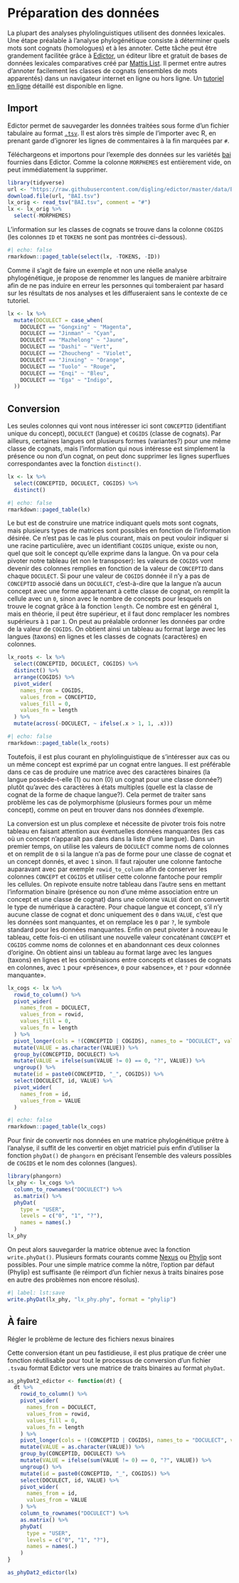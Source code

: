 # Préparation des données

La plupart des analyses phylolinguistiques utilisent des données lexicales. Une étape préalable à l'analyse phylogénétique consiste à déterminer quels mots sont cognats (homologues) et à les annoter. Cette tâche peut être grandement facilitée grâce à [Edictor](https://digling.org/edictor/), un éditeur libre et gratuit de bases de données lexicales comparatives créé par [Mattis List](https://lingulist.de). Il permet entre autres d'annoter facilement les classes de cognats (ensembles de mots apparentés) dans un navigateur internet en ligne ou hors ligne. Un [tutoriel en ligne](https://github.com/digling/edictor-tutorial) détaillé est disponible en ligne.

## Import

Edictor permet de sauvegarder les données traitées sous forme d'un fichier tabulaire au format [`.tsv`](https://fr.wikipedia.org/wiki/Tabulation-separated_values). Il est alors très simple de l'importer avec R, en prenant garde d'ignorer les lignes de commentaires à la fin marquées par `#`.

Téléchargeons et importons pour l'exemple des données sur les variétés [bai](https://fr.wikipedia.org/wiki/Bai_(langue)) fournies dans Edictor. Comme la colonne `MORPHEMES` est entièrement vide, on peut immédiatement la supprimer.

```r
library(tidyverse)
url <- "https://raw.githubusercontent.com/digling/edictor/master/data/BAI.tsv"
download.file(url, "BAI.tsv")
lx_orig <- read_tsv("BAI.tsv", comment = "#")
lx <- lx_orig %>%
  select(-MORPHEMES)
```

L'information sur les classes de cognats se trouve dans la colonne `COGIDS` (les colonnes `ID` et `TOKENS` ne sont pas montrées ci-dessous).

```r
#| echo: false
rmarkdown::paged_table(select(lx, -TOKENS, -ID))
```

Comme il s'agit de faire un exemple et non une réelle analyse phylogénétique, je propose de renommer les langues de manière arbitraire afin de ne pas induire en erreur les personnes qui tomberaient par hasard sur les résultats de nos analyses et les diffuseraient sans le contexte de ce tutoriel.

```r
lx <- lx %>%
  mutate(DOCULECT = case_when(
    DOCULECT == "Gongxing" ~ "Magenta",
    DOCULECT == "Jinman" ~ "Cyan",
    DOCULECT == "Mazhelong" ~ "Jaune",
    DOCULECT == "Dashi" ~ "Vert",
    DOCULECT == "Zhoucheng" ~ "Violet",
    DOCULECT == "Jinxing" ~ "Orange",
    DOCULECT == "Tuolo" ~ "Rouge",
    DOCULECT == "Enqi" ~ "Bleu",
    DOCULECT == "Ega" ~ "Indigo",
  ))
```

## Conversion

Les seules colonnes qui vont nous intéresser ici sont `CONCEPTID` (identifiant unique du concept), `DOCULECT` (langue) et `COGIDS` (classe de cognats). Par ailleurs, certaines langues ont plusieurs formes (variantes?) pour une même classe de cognats, mais l'information qui nous intéresse est simplement la présence ou non d'un cognat, on peut donc supprimer les lignes superflues correspondantes avec la fonction `distinct()`.

```r
lx <- lx %>% 
  select(CONCEPTID, DOCULECT, COGIDS) %>%
  distinct()
```

```r
#| echo: false
rmarkdown::paged_table(lx)
```

Le but est de construire une matrice indiquant quels mots sont cognats, mais plusieurs types de matrices sont possibles en fonction de l'information désirée. Ce n'est pas le cas le plus courant, mais on peut vouloir indiquer si une racine particulière, avec un identifiant `COGIDS` unique, existe ou non, quel que soit le concept qu'elle exprime dans la langue. On va pour cela pivoter notre tableau (et non le transposer): les valeurs de `COGIDS` vont devenir des colonnes remplies en fonction de la valeur de `CONCEPTID` dans chaque `DOCULECT`. Si pour une valeur de `COGIDS` donnée il n'y a pas de `CONCEPTID` associé dans un `DOCULECT`, c'est-à-dire que la langue n'a aucun concept avec une forme appartenant à cette classe de cognat, on remplit la cellule avec un `0`, sinon avec le nombre de concepts pour lesquels on trouve le cognat grâce à la fonction `length`. Ce nombre est en général `1`, mais en théorie, il peut être supérieur, et il faut donc remplacer les nombres supérieurs à `1` par `1`. On peut au préalable ordonner les données par ordre de la valeur de `COGIDS`. On obtient ainsi un tableau au format large avec les langues (taxons) en lignes et les classes de cognats (caractères) en colonnes.

```r
lx_roots <- lx %>%
  select(CONCEPTID, DOCULECT, COGIDS) %>%
  distinct() %>%
  arrange(COGIDS) %>%
  pivot_wider(
    names_from = COGIDS,
    values_from = CONCEPTID,
    values_fill = 0,
    values_fn = length
  ) %>%
  mutate(across(-DOCULECT, ~ ifelse(.x > 1, 1, .x)))
```

```r
#| echo: false
rmarkdown::paged_table(lx_roots)
```

Toutefois, il est plus courant en phylolinguistique de s'intéresser aux cas ou un même concept est exprimé par un cognat entre langues. Il est préférable dans ce cas de produire une matrice avec des caractères binaires (la langue possède-t-elle (1) ou non (0) un cognat pour une classe donnée?) plutôt qu'avec des caractères à états multiples (quelle est la classe de cognat de la forme de chaque langue?). Cela permet de traiter sans problème les cas de polymorphisme (plusieurs formes pour un même concept), comme on peut en trouver dans nos données d'exemple.

La conversion est un plus complexe et nécessite de pivoter trois fois notre tableau en faisant attention aux éventuelles données manquantes (les cas où un concept n'apparaît pas dans dans la liste d'une langue). Dans un premier temps, on utilise les valeurs de `DOCULECT` comme noms de colonnes et on remplit de `0` si la langue n'a pas de forme pour une classe de cognat et un concept donnés, et avec `1` sinon. Il faut rajouter une colonne fantoche auparavant avec par exemple `rowid_to_column` afin de conserver les colonnes `CONCEPT` et `COGIDS` et utiliser cette colonne fantoche pour remplir les cellules. On repivote ensuite notre tableau dans l'autre sens en mettant l'information binaire (présence ou non d'une même association entre un concept et une classe de cognat) dans une colonne `VALUE` dont on convertit le type de numérique à caractère. Pour chaque langue et concept, s'il n'y aucune classe de cognat et donc uniquement des `0` dans `VALUE`, c'est que les données sont manquantes, et on remplace les `0` par `?`, le symbole standard pour les données manquantes. Enfin on peut pivoter à nouveau le tableau, cette fois-ci en utilisant une nouvelle valeur concaténant `CONCEPT` et `COGIDS` comme noms de colonnes et en abandonnant ces deux colonnes d'origine. On obtient ainsi un tableau au format large avec les langues (taxons) en lignes et les combinaisons entre concepts et classes de cognats en colonnes, avec `1` pour «présence», `0` pour «absence», et `?` pour «donnée manquante».

```r
lx_cogs <- lx %>%
  rowid_to_column() %>%
  pivot_wider(
    names_from = DOCULECT,
    values_from = rowid,
    values_fill = 0,
    values_fn = length
  ) %>%
  pivot_longer(cols = !(CONCEPTID | COGIDS), names_to = "DOCULECT", values_to = "VALUE") %>%
  mutate(VALUE = as.character(VALUE)) %>%
  group_by(CONCEPTID, DOCULECT) %>%
  mutate(VALUE = ifelse(sum(VALUE != 0) == 0, "?", VALUE)) %>%
  ungroup() %>%
  mutate(id = paste0(CONCEPTID, "_", COGIDS)) %>%
  select(DOCULECT, id, VALUE) %>%
  pivot_wider(
    names_from = id,
    values_from = VALUE
  )
```

```r
#| echo: false
rmarkdown::paged_table(lx_cogs)
```

Pour finir de convertir nos données en une matrice phylogénétique prêtre à l'analyse, il suffit de les convertir en objet matriciel puis enfin d'utiliser la fonction `phyDat()` de `phangorn` en précisant l'ensemble des valeurs possibles de `COGIDS` et le nom des colonnes (langues).

```r
library(phangorn)
lx_phy <- lx_cogs %>%
  column_to_rownames("DOCULECT") %>%
  as.matrix() %>%
  phyDat(
    type = "USER",
    levels = c("0", "1", "?"),
    names = names(.)
  )
lx_phy
```

On peut alors sauvegarder la matrice obtenue avec la fonction `write.phyDat()`. Plusieurs formats courants comme [Nexus](https://fr.wikipedia.org/wiki/Nexus_(format_de_fichier)) ou [Phylip](https://en.wikipedia.org/wiki/PHYLIP) sont possibles. Pour une simple matrice comme la nôtre, l'option par défaut (Phylip) est suffisante (le réimport d'un fichier nexus à traits binaires pose en autre des problèmes non encore résolus).

```r
#| label: lst:save
write.phyDat(lx_phy, "lx_phy.phy", format = "phylip")
```

:::{.column-margin}
::: callout-caution
## À faire
Régler le problème de lecture des fichiers nexus binaires
:::
:::

Cette conversion étant un peu fastidieuse, il est plus pratique de créer une fonction réutilisable pour tout le processus de conversion d'un fichier `.tsv`au format Edictor vers une matrice de traits binaires au format `phyDat`.

```r
as_phyDat2_edictor <- function(dt) {
  dt %>%
    rowid_to_column() %>%
    pivot_wider(
      names_from = DOCULECT,
      values_from = rowid,
      values_fill = 0,
      values_fn = length
    ) %>%
    pivot_longer(cols = !(CONCEPTID | COGIDS), names_to = "DOCULECT", values_to = "VALUE") %>%
    mutate(VALUE = as.character(VALUE)) %>%
    group_by(CONCEPTID, DOCULECT) %>%
    mutate(VALUE = ifelse(sum(VALUE != 0) == 0, "?", VALUE)) %>%
    ungroup() %>%
    mutate(id = paste0(CONCEPTID, "_", COGIDS)) %>%
    select(DOCULECT, id, VALUE) %>%
    pivot_wider(
      names_from = id,
      values_from = VALUE
    ) %>%
    column_to_rownames("DOCULECT") %>%
    as.matrix() %>%
    phyDat(
      type = "USER",
      levels = c("0", "1", "?"),
      names = names(.)
    )
}
```

```r
as_phyDat2_edictor(lx)
```
